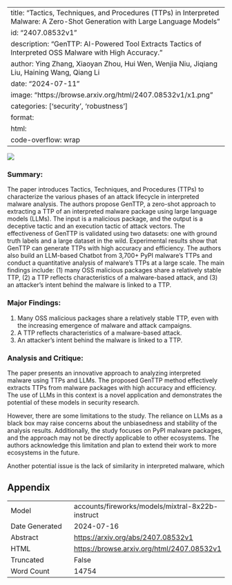 
---
title: "Tactics, Techniques, and Procedures (TTPs) in Interpreted Malware: A Zero-Shot Generation with Large Language Models"
id: "2407.08532v1"
description: "GenTTP: AI-Powered Tool Extracts Tactics of Interpreted OSS Malware with High Accuracy."
author: Ying Zhang, Xiaoyan Zhou, Hui Wen, Wenjia Niu, Jiqiang Liu, Haining Wang, Qiang Li
date: "2024-07-11"
image: "https://browse.arxiv.org/html/2407.08532v1/x1.png"
categories: ['security', 'robustness']
format:
  html:
    code-overflow: wrap
---

![](https://browse.arxiv.org/html/2407.08532v1/x1.png)

### Summary:

The paper introduces Tactics, Techniques, and Procedures (TTPs) to characterize the various phases of an attack lifecycle in interpreted malware analysis. The authors propose GenTTP, a zero-shot approach to extracting a TTP of an interpreted malware package using large language models (LLMs). The input is a malicious package, and the output is a deceptive tactic and an execution tactic of attack vectors. The effectiveness of GenTTP is validated using two datasets: one with ground truth labels and a large dataset in the wild. Experimental results show that GenTTP can generate TTPs with high accuracy and efficiency. The authors also build an LLM-based Chatbot from 3,700+ PyPI malware's TTPs and conduct a quantitative analysis of malware's TTPs at a large scale. The main findings include: (1) many OSS malicious packages share a relatively stable TTP, (2) a TTP reflects characteristics of a malware-based attack, and (3) an attacker’s intent behind the malware is linked to a TTP.

### Major Findings:

1. Many OSS malicious packages share a relatively stable TTP, even with the increasing emergence of malware and attack campaigns.
2. A TTP reflects characteristics of a malware-based attack.
3. An attacker’s intent behind the malware is linked to a TTP.

### Analysis and Critique:

The paper presents an innovative approach to analyzing interpreted malware using TTPs and LLMs. The proposed GenTTP method effectively extracts TTPs from malware packages with high accuracy and efficiency. The use of LLMs in this context is a novel application and demonstrates the potential of these models in security research.

However, there are some limitations to the study. The reliance on LLMs as a black box may raise concerns about the unbiasedness and stability of the analysis results. Additionally, the study focuses on PyPI malware packages, and the approach may not be directly applicable to other ecosystems. The authors acknowledge this limitation and plan to extend their work to more ecosystems in the future.

Another potential issue is the lack of similarity in interpreted malware, which

## Appendix

|          |          |
|----------|----------|
| Model     | accounts/fireworks/models/mixtral-8x22b-instruct       |
| Date Generated     | 2024-07-16       |
| Abstract | [https://arxiv.org/abs/2407.08532v1](https://arxiv.org/abs/2407.08532v1)        |
| HTML     | [https://browse.arxiv.org/html/2407.08532v1](https://browse.arxiv.org/html/2407.08532v1)       |
| Truncated       | False       |
| Word Count       | 14754       |